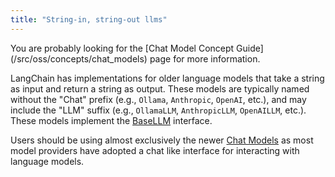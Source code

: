 ```yaml
---
title: "String-in, string-out llms"
---
```


<Check>
  You are probably looking for the [Chat Model Concept Guide](/src/oss/concepts/chat_models) page for more information.
</Check>

LangChain has implementations for older language models that take a string as input and return a string as output. These models are typically named without the "Chat" prefix (e.g., `Ollama`, `Anthropic`, `OpenAI`, etc.), and may include the "LLM" suffix (e.g., `OllamaLLM`, `AnthropicLLM`, `OpenAILLM`, etc.). These models implement the [BaseLLM](https://python.langchain.com/api_reference/core/language_models/langchain_core.language_models.llms.BaseLLM.html#langchain_core.language_models.llms.BaseLLM) interface.

Users should be using almost exclusively the newer [Chat Models](/src/oss/concepts/chat_models) as most model providers have adopted a chat like interface for interacting with language models.
